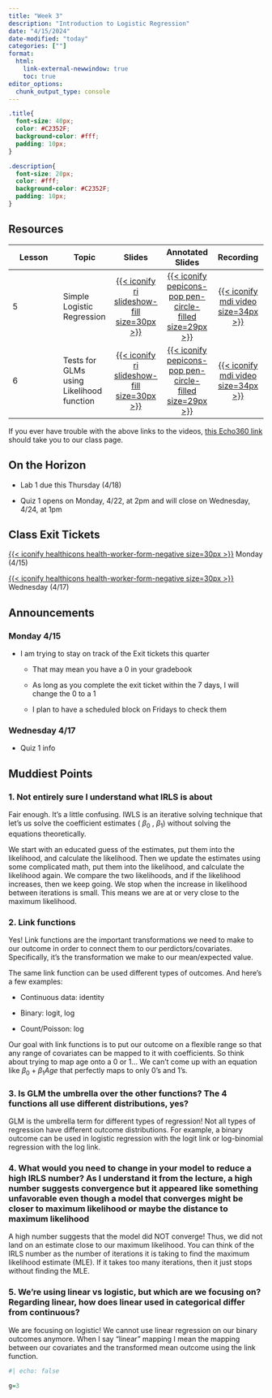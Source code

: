 ```yaml
---
title: "Week 3"
description: "Introduction to Logistic Regression"
date: "4/15/2024"
date-modified: "today"
categories: [""]
format: 
  html:
    link-external-newwindow: true
    toc: true
editor_options: 
  chunk_output_type: console
---
```


```css
.title{
  font-size: 40px;
  color: #C2352F;
  background-color: #fff;
  padding: 10px;
}

.description{
  font-size: 20px;
  color: #fff;
  background-color: #C2352F;
  padding: 10px;
}
```

## Resources

| Lesson | Topic                                    |                                                                Slides                                                                |                                                                    Annotated Slides                                                                     |                                                               Recording                                                                |
|---------------|---------------|:-------------:|:-------------:|:-------------:|
| 5      | Simple Logistic Regression               | [[{{< iconify ri slideshow-fill size=30px >}}](/lectures/05_Simple_logistic_reg/05_Simple_logistic_reg.qmd)]{style="color:#f8f5f0;"} | [[{{< iconify pepicons-pop pen-circle-filled size=29px >}}](/lectures/05_Simple_logistic_reg/05_Simple_logistic_reg_notes.pdf)]{style="color:#f8f5f0;"} | [[{{< iconify mdi video size=34px >}}](https://echo360.org/media/5ab6c501-bc15-427e-9199-766526c7f9eb/public)]{style="color:#f8f5f0;"} |
| 6      | Tests for GLMs using Likelihood function |          [[{{< iconify ri slideshow-fill size=30px >}}](/lectures/06_Tests_GLMs/06_Tests_GLMs.qmd)]{style="color:#f8f5f0;"}          |          [[{{< iconify pepicons-pop pen-circle-filled size=29px >}}](/lectures/06_Tests_GLMs/06_Tests_GLMs_notes.pdf)]{style="color:#f8f5f0;"}          | [[{{< iconify mdi video size=34px >}}](https://echo360.org/media/f28738d1-e2bf-47b7-9a2b-25075009f371/public)]{style="color:#f8f5f0;"} |

If you ever have trouble with the above links to the videos, [this Echo360 link](https://echo360.org/section/1124906b-db5a-43c1-809d-5eadfbba4aad/public) should take you to our class page.

## On the Horizon

-   Lab 1 due this Thursday (4/18)

-   Quiz 1 opens on Monday, 4/22, at 2pm and will close on Wednesday, 4/24, at 1pm

## Class Exit Tickets

[[{{< iconify healthicons health-worker-form-negative size=30px >}}](https://forms.office.com/Pages/ResponsePage.aspx?id=V3lz4rj6fk2U9pvWr59xWFMopmPUjRtDiHLswhgacNhURU1DTVJaUElFQlc5RkxEWFFHVEJaVEdPUS4u)]{style="color:#f8f5f0;"} Monday (4/15)

[[{{< iconify healthicons health-worker-form-negative size=30px >}}](https://forms.office.com/Pages/ResponsePage.aspx?id=V3lz4rj6fk2U9pvWr59xWFMopmPUjRtDiHLswhgacNhUMkNBSEwyVkZLRUtJSVpJT0tIOVpRN1lLRy4u)]{style="color:#f8f5f0;"} Wednesday (4/17)

## Announcements

### Monday 4/15

-   I am trying to stay on track of the Exit tickets this quarter

    -   That may mean you have a 0 in your gradebook

    -   As long as you complete the exit ticket within the 7 days, I will change the 0 to a 1

    -   I plan to have a scheduled block on Fridays to check them

### Wednesday 4/17

-   Quiz 1 info

## Muddiest Points

### 1. Not entirely sure I understand what IRLS is about

Fair enough. It's a little confusing. IWLS is an iterative solving technique that let's us solve the coefficient estimates ( $\beta_0$ , $\beta_1$) without solving the equations theoretically.

We start with an educated guess of the estimates, put them into the likelihood, and calculate the likelihood. Then we update the estimates using some complicated math, put them into the likelihood, and calculate the likelihood again. We compare the two likelihoods, and if the likelihood increases, then we keep going. We stop when the increase in likelihood between iterations is small. This means we are at or very close to the maximum likelihood.

### 2. Link functions

Yes! Link functions are the important transformations we need to make to our outcome in order to connect them to our perdictors/covariates. Specifically, it's the transformation we make to our mean/expected value.

The same link function can be used different types of outcomes. And here's a few examples:

-   Continuous data: identity

-   Binary: logit, log

-   Count/Poisson: log

Our goal with link functions is to put our outcome on a flexible range so that any range of covariates can be mapped to it with coefficients. So think about trying to map age onto a 0 or 1... We can't come up with an equation like $\beta_0 + \beta_1 Age$ that perfectly maps to only 0's and 1's.

### 3. Is GLM the umbrella over the other functions? The 4 functions all use different distributions, yes?

GLM is the umbrella term for different types of regression! Not all types of regression have different outcome distributions. For example, a binary outcome can be used in logistic regression with the logit link or log-binomial regression with the log link.

### 4. What would you need to change in your model to reduce a high IRLS number? As I understand it from the lecture, a high number suggests convergence but it appeared like something unfavorable even though a model that converges might be closer to maximum likelihood or maybe the distance to maximum likelihood

A high number suggests that the model did NOT converge! Thus, we did not land on an estimate close to our maximum likelihood. You can think of the IRLS number as the number of iterations it is taking to find the maximum likelihood estimate (MLE). If it takes too many iterations, then it just stops without finding the MLE.

### 5. We're using linear vs logistic, but which are we focusing on? Regarding linear, how does linear used in categorical differ from continuous?

We are focusing on logistic! We cannot use linear regression on our binary outcomes anymore. When I say "linear" mapping I mean the mapping between our covariates and the transformed mean outcome using the link function.

```r
#| echo: false

g=3
```

